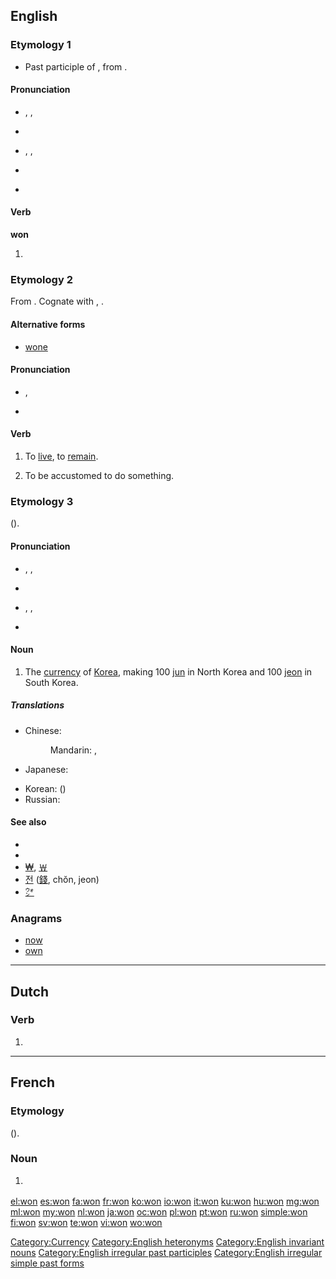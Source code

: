==English==
{{wikipedia}}

===Etymology 1===
* Past participle of {{term|win}}, from {{etyl|ang}} {{term|winnan|lang=ang}}.

====Pronunciation====
* {{a|UK}} {{enPR|wŭn}}, {{IPA|/wʌn/}}, {{SAMPA|/wVn/}}
* {{rhymes|ʌn}}
* {{a|US}} {{enPR|wän|wŭn}}, {{IPA|/wɑn/|/wʌn/}}, {{SAMPA|/wAn/|/wVn/}}
* {{audio|en-us-won.ogg|Audio (US)}}
* {{rhymes|ʌn}}
*: {{homophones|one}}

====Verb====
'''won'''

# {{past of|win}}
<!--do not add translations here; add them to the conjugations of the translations of the infinitive "win"-->

===Etymology 2===
From {{etyl|ang}} {{term|wunian|lang=ang}}.  Cognate with {{etyl|nl|-}} {{term|wonen|lang=nl}}, {{etyl|de|-}} {{term|wohnen|lang=de}}.

====Alternative forms====
* [[wone]]

====Pronunciation====
* {{a|UK}} {{IPA|/wɒn/}}, {{SAMPA|/wQn/}}
* {{homophones|one}}

====Verb====
{{en-verb}}

# {{archaic|or|obsolete|regional}} To [[live]], to [[remain]].
# {{archaic|or|obsolete|regional}} To be accustomed to do something.

===Etymology 3===
{{etyl|ko}} {{term|원|sc=Hang|tr=won|lang=ko}} ({{term|圓|sc=Hang|lang=ko}}).

====Pronunciation====
* {{a|RP}} {{enPR|wŏn}}, {{IPA|/wɒn/}}, {{SAMPA|/wQn/}}
* {{rhymes|ɒn}}
*: {{homophones|one}}
* {{a|US}} {{enPR|wän}}, {{IPA|/wɑn/}}, {{SAMPA|/wAn/}}
* {{rhymes|ɑn}}

====Noun====
{{en-noun|won}}

# The [[currency]] of [[Korea]], making 100 [[jun]] in North Korea and 100 [[jeon]] in South Korea.

=====Translations=====
{{trans-top|currency of Korea}}
* Chinese:
*: Mandarin: {{t|cmn|韓圓|sc=Hani}}, {{t|cmn|韩圆|tr=Hán yuán|sc=Hani}}
* Japanese: {{t|ja|ウォン|tr=uon, won}}
{{trans-mid}}
* Korean: {{t+|ko|원|tr=won}} ({{t+|ko|圓}})
* Russian: {{t-|ru|вона|f|tr=vóna}}
{{trans-bottom}}

====See also====
* {{pedialite|North Korean won}}
* {{pedialite|South Korean won}}
* [[₩]], [[￦]]
* [[전]] ([[錢]], chŏn, jeon)
* [[㌆]]

===Anagrams===
* [[now#English|now]]
* [[own#English|own]]

[[Category:Currency]]
[[Category:English heteronyms]]
[[Category:English invariant nouns]]
[[Category:English irregular past participles]]
[[Category:English irregular simple past forms]]

----

==Dutch==
===Verb===
{{infl|nl}}

# {{nl-verb-form|n=sg|t=past|m=ind|winnen}}

----

==French==

===Etymology===
{{etyl|ko|fr}} {{term|원|sc=Hang|tr=won|lang=ko}} ({{term|圓|sc=Hang|lang=ko}}).

===Noun===
{{fr-noun|m}}

# {{l|en|won}} {{gloss|unit of currency}}

[[el:won]]
[[es:won]]
[[fa:won]]
[[fr:won]]
[[ko:won]]
[[io:won]]
[[it:won]]
[[ku:won]]
[[hu:won]]
[[mg:won]]
[[ml:won]]
[[my:won]]
[[nl:won]]
[[ja:won]]
[[oc:won]]
[[pl:won]]
[[pt:won]]
[[ru:won]]
[[simple:won]]
[[fi:won]]
[[sv:won]]
[[te:won]]
[[vi:won]]
[[wo:won]]